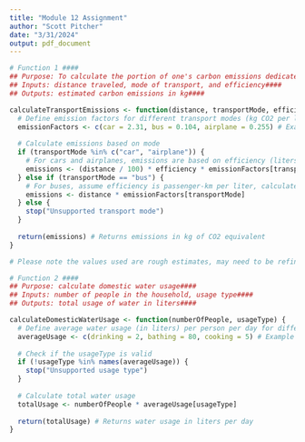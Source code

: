 ```yaml
---
title: "Module 12 Assignment"
author: "Scott Pitcher"
date: "3/31/2024"
output: pdf_document
---
```


```r
# Function 1 ####
## Purpose: To calculate the portion of one's carbon emissions dedicated to  ####
## Inputs: distance traveled, mode of transport, and efficiency####
## Outputs: estimated carbon emissions in kg####

calculateTransportEmissions <- function(distance, transportMode, efficiency) {
  # Define emission factors for different transport modes (kg CO2 per liter of fuel or per passenger-km for public transport)
  emissionFactors <- c(car = 2.31, bus = 0.104, airplane = 0.255) # Example values; adjust based on research
  
  # Calculate emissions based on mode
  if (transportMode %in% c("car", "airplane")) {
    # For cars and airplanes, emissions are based on efficiency (liters per 100 km or emissions factor) and distance
    emissions <- (distance / 100) * efficiency * emissionFactors[transportMode]
  } else if (transportMode == "bus") {
    # For buses, assume efficiency is passenger-km per liter, calculate emissions per passenger
    emissions <- distance * emissionFactors[transportMode]
  } else {
    stop("Unsupported transport mode")
  }
  
  return(emissions) # Returns emissions in kg of CO2 equivalent
}

# Please note the values used are rough estimates, may need to be refined on further research

```


```r
# Function 2 ####
## Purpose: calculate domestic water usage####
## Inputs: number of people in the household, usage type####
## Outputs: total usage of water in liters####

calculateDomesticWaterUsage <- function(numberOfPeople, usageType) {
  # Define average water usage (in liters) per person per day for different activities
  averageUsage <- c(drinking = 2, bathing = 80, cooking = 5) # Example values; adjust based on research
  
  # Check if the usageType is valid
  if (!usageType %in% names(averageUsage)) {
    stop("Unsupported usage type")
  }
  
  # Calculate total water usage
  totalUsage <- numberOfPeople * averageUsage[usageType]
  
  return(totalUsage) # Returns water usage in liters per day
}




```